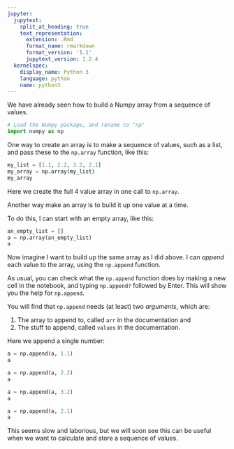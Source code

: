 ```yaml
---
jupyter:
  jupytext:
    split_at_heading: true
    text_representation:
      extension: .Rmd
      format_name: rmarkdown
      format_version: '1.1'
      jupytext_version: 1.2.4
  kernelspec:
    display_name: Python 3
    language: python
    name: python3
---
```



We have already seen how to build a Numpy array from a sequence of values.


```python
# Load the Numpy package, and rename to "np"
import numpy as np
```

One way to create an array is to make a sequence of values, such as a list, and pass these to the `np.array` function, like this:

```python
my_list = [1.1, 2.2, 3.2, 2.1]
my_array = np.array(my_list)
my_array
```

Here we create the full 4 value array in one call to `np.array`.

Another way make an array is to build it up one value at a time.

To do this, I can start with an empty array, like this:

```python
an_empty_list = []
a = np.array(an_empty_list)
a
```

Now imagine I want to build up the same array as I did above.  I can *append* each value to the array, using the `np.append` function.

As usual, you can check what the `np.append` function does by making a new cell in the notebook, and typing `np.append?` followed by Enter.  This will show you the help for `np.append`.

You will find that `np.append` needs (at least) two *arguments*, which are:

1. The array to append to, called `arr` in the documentation and
2. The stuff to append, called `values` in the documentation.

Here we append a single number:

```python
a = np.append(a, 1.1)
a
```

```python
a = np.append(a, 2.2)
a
```

```python
a = np.append(a, 3.2)
a
```

```python
a = np.append(a, 2.1)
a
```

This seems slow and laborious, but we will soon see this can be useful when we want to calculate and store a sequence of values.
